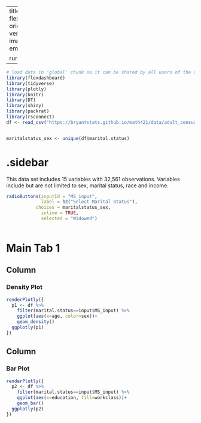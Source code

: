 
---
title: "Adult Census"
output: 
  flexdashboard::flex_dashboard:
    orientation: columns
    vertical_layout: fill
    logo: image1.png
    source_code: embed
    social: menu

runtime: shiny
---

```r
# load data in 'global' chunk so it can be shared by all users of the dashboard
library(flexdashboard)
library(tidyverse)
library(plotly)
library(knitr)
library(DT)
library(shiny)
library(packrat)
library(rsconnect)
df <- read_csv('https://bryantstats.github.io/math421/data/adult_census.csv')


maritalstatus_sex <- unique(df$marital.status)
```

{.sidebar}
=======================================================================

This data set includes 15 variables with 32,561 observations. Variables include but are not limited to sex, marital status, race and income.

```r
radioButtons(inputId = "MS_input", 
             label = h2("Select Marital Status"),
           choices = maritalstatus_sex,
             inline = TRUE,
             selected = "Widowed")
           
```

Main Tab 1
=======================================================================

Column {data-width=500}
-----------------------------------------------------------------------

### Density Plot

```r
renderPlotly({
  p1 <- df %>% 
    filter(marital.status==input$MS_input) %>% 
    ggplot(aes(x=age, color=sex))+
    geom_density()
  ggplotly(p1)
})
```

Column {data-width=500}
-----------------------------------------------------------------------

### Bar Plot

```r
renderPlotly({
  p2 <- df %>% 
    filter(marital.status==input$MS_input) %>% 
    ggplot(aes(x=education, fill=workclass))+
    geom_bar()
  ggplotly(p2)
})
```

